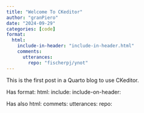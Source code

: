 ```yaml
---
title: "Welcome To CKeditor"
author: "granPiero"
date: "2024-09-29"
categories: [code]
format: 
  html:
    include-in-header: "include-in-header.html"
    comments:
      utterances: 
        repo: "fischerpj/ynot"
---
```


This is the first post in a Quarto blog to use CKeditor.

Has format: html: include: include-on-header:

Has also html: commets: utterances: repo:
